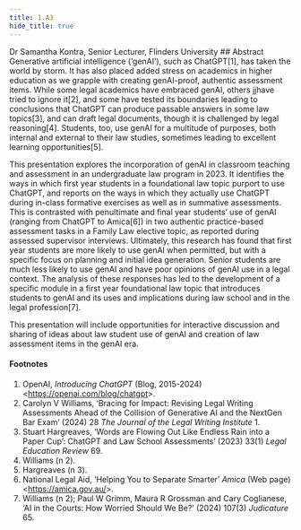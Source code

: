 ```yaml
---
title: 1.A3
hide_title: true
---
```


<AbstractHeader sKey='id1_A3'>
        Dr Samantha Kontra, Senior Lecturer, Flinders University
</AbstractHeader>
## Abstract
Generative artificial intelligence (‘genAI’), such as ChatGPT[1], has taken the world by storm. It has
also placed added stress on academics in higher education as we grapple with creating genAI-proof,
authentic assessment items. While some legal academics have embraced genAI, others jjhave tried to
ignore it[2], and some have tested its boundaries leading to conclusions that ChatGPT can produce
passable answers in some law topics[3], and can draft legal documents, though it is challenged by legal
reasoning[4]. Students, too, use genAI for a multitude of purposes, both internal and external to their
law studies, sometimes leading to excellent learning opportunities[5].

This presentation explores the incorporation of genAI in classroom teaching and assessment in an
undergraduate law program in 2023. It identifies the ways in which first year students in a
foundational law topic purport to use ChatGPT, and reports on the ways in which they actually use
ChatGPT during in-class formative exercises as well as in summative assessments. This is contrasted
with penultimate and final year students’ use of genAI (ranging from ChatGPT to Amica[6]) in two
authentic practice-based assessment tasks in a Family Law elective topic, as reported during assessed
supervisor interviews. Ultimately, this research has found that first year students are more likely to use
genAI when permitted, but with a specific focus on planning and initial idea generation. Senior
students are much less likely to use genAI and have poor opinions of genAI use in a legal context.
The analysis of these responses has led to the development of a specific module in a first year
foundational law topic that introduces students to genAI and its uses and implications during law
school and in the legal profession[7].

This presentation will include opportunities for interactive discussion and sharing of ideas about law
student use of genAI and creation of law assessment items in the genAI era.

#### Footnotes
1. OpenAI, *Introducing ChatGPT* (Blog, 2015-2024) &lt;https://openai.com/blog/chatgpt&gt;.
2. Carolyn V Williams, ‘Bracing for Impact: Revising Legal Writing Assessments Ahead of the Collision of Generative AI and the NextGen Bar Exam’ (2024) 28 *The Journal of the Legal Writing Institute* 1.
3. Stuart Hargreaves, ‘Words are Flowing Out Like Endless Rain into a Paper Cup’: ChatGPT and Law School Assessments’ (2023) 33(1) *Legal Education Review* 69.
4. Williams (n 2).
5. Hargreaves (n 3).
6. National Legal Aid, ‘Helping You to Separate Smarter’ *Amica* (Web page) &lt;https://amica.gov.au/&gt;.
7. Williams (n 2); Paul W Grimm, Maura R Grossman and Cary Coglianese, ‘AI in the Courts: How Worried Should We Be?’ (2024) 107(3) *Judicature* 65.